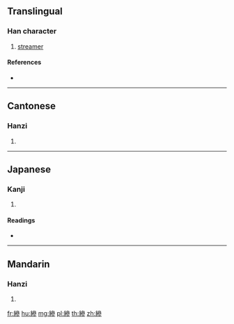 {{character info/new}}
==Translingual==

===Han character===
{{Han char|rn=120|rad=糸|as=11|sn=17|four=23922|canj=VFIIH|ids=⿰糹參}}

# [[streamer]]

====References====
* {{Han ref|kx=0936.250|dkj=27847|dj=1376.030|hdz=53450.020|uh=7E3F|ud=32319|bh=C168|bd=49512}}

----

==Cantonese==

===Hanzi===
{{yue-hanzi|jyut=[[saam1]]|y=saam1}}

# {{defn|lang=yue|sort=糸11}}

----

==Japanese==

===Kanji===
{{ja-kanji|grade=|rs=糸11}}

# {{defn|lang=ja|sort=糸11}}

====Readings====
* {{ja-readings|on=[[さん]] (san), [[せん]] (sen), [[しょう]] (shō), [[そう]] (sō)|kun=[[はたあし]] (hataashi)}}

----

==Mandarin==

===Hanzi===
{{cmn-hanzi|pin=[[shān]] ([[shan1]])|wg=shan<sup>1</sup>}}

# {{defn|lang=cmn|sort=糸11}}

[[fr:縿]]
[[hu:縿]]
[[mg:縿]]
[[pl:縿]]
[[th:縿]]
[[zh:縿]]